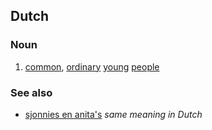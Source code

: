 ==Dutch==

===Noun===
{{infl|nl|noun|g=p|head=[[johnny]][['s]] [[en]] [[marina]][['s]]}}

# {{context|Flemish|pejorative|lang=nl}} [[common]], [[ordinary]] [[young]] [[people]]

===See also===
* [[sjonnies en anita's]] ''same meaning in Dutch''
